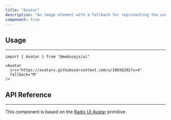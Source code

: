 ---
title: "Avatar"
description: "An image element with a fallback for representing the user."
component: true
---

<ComponentExample name="avatar-demo" />

## Usage

---

```tsx
import { Avatar } from "@medusajs/ui"
```

```tsx
<Avatar
  src="https://avatars.githubusercontent.com/u/10656202?v=4"
  fallback="M"
/>
```

## API Reference

---

This component is based on the [Radix UI Avatar](https://www.radix-ui.com/primitives/docs/components/avatar) primitive.

<ComponentProps component="avatar" />
